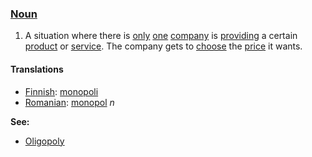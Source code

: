 === [[Noun]] ===

#A situation where there is [[only]] [[one]] [[company]] is [[provide|providing]] a certain [[product]] or [[service]]. The company gets to [[choose]] the [[price]] it wants.

====Translations====

*[[Finnish]]: [[monopoli]]
*[[Romanian]]: [[monopol]] ''n''

'''See:'''
*[[Oligopoly]]